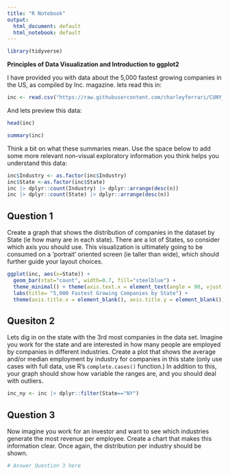 ```yaml
---
title: "R Notebook"
output:
  html_document: default
  html_notebook: default
---
```

```r
library(tidyverse)
```

**Principles of Data Visualization and Introduction to ggplot2**

I have provided you with data about the 5,000 fastest growing companies in the US, as compiled by Inc. magazine. lets read this in:

```r

inc <- read.csv("https://raw.githubusercontent.com/charleyferrari/CUNY_DATA_608/master/module1/Data/inc5000_data.csv", header= TRUE)

```

And lets preview this data:

```r

head(inc)

```
```r

summary(inc)

```

Think a bit on what these summaries mean. Use the space below to add some more relevant non-visual exploratory information you think helps you understand this data:

```r

inc$Industry <- as.factor(inc$Industry)
inc$State <-as.factor(inc$State)
inc |> dplyr::count(Industry) |> dplyr::arrange(desc(n))
inc |> dplyr::count(State) |> dplyr::arrange(desc(n))
```

## Question 1

Create a graph that shows the distribution of companies in the dataset by State (ie how many are in each state). There are a lot of States, so consider which axis you should use. This visualization is ultimately going to be consumed on a 'portrait' oriented screen (ie taller than wide), which should further guide your layout choices.

```r

ggplot(inc, aes(x=State)) +
  geom_bar(stat="count", width=0.7, fill="steelblue") +
  theme_minimal() + theme(axis.text.x = element_text(angle = 90, vjust = 0.5, hjust=1)) +
  labs(title= "5,000 Fastest Growing Companies by State") +
  theme(axis.title.x = element_blank(), axis.title.y = element_blank())

```

## Quesiton 2

Lets dig in on the state with the 3rd most companies in the data set. Imagine you work for the state and are interested in how many people are employed by companies in different industries. Create a plot that shows the average and/or median employment by industry for companies in this state (only use cases with full data, use R's `complete.cases()` function.) In addition to this, your graph should show how variable the ranges are, and you should deal with outliers.

```r

inc_ny <- inc |> dplyr::filter(State=="NY")
```

## Question 3

Now imagine you work for an investor and want to see which industries generate the most revenue per employee. Create a chart that makes this information clear. Once again, the distribution per industry should be shown.

```r

# Answer Question 3 here

```



